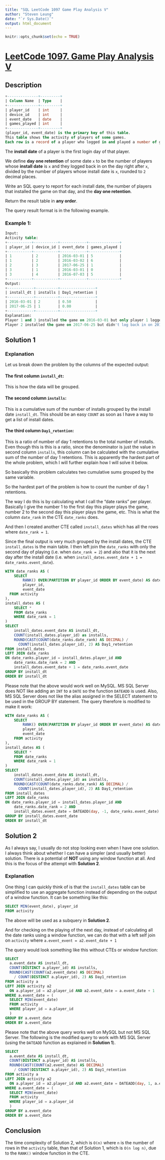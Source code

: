 ```yaml
---
title: "SQL LeetCode 1097 Game Play Analysis V"
author: "Steven Leung"
date: "`r Sys.Date()`"
output: html_document
---
```


```r
knitr::opts_chunk$set(echo = TRUE)
```

# [LeetCode 1097. Game Play Analysis V](https://leetcode.com/problems/game-play-analysis-v)
## Description
```sql
+--------------+---------+
| Column Name  | Type    |
+--------------+---------+
| player_id    | int     |
| device_id    | int     |
| event_date   | date    |
| games_played | int     |
+--------------+---------+
(player_id, event_date) is the primary key of this table.
This table shows the activity of players of some games.
Each row is a record of a player who logged in and played a number of games (possibly 0) before logging out on someday using some device.
```

The **install date** of a player is the first login day of that player.

We define **day one retention** of some date `x` to be the number of players whose **install date** is `x` and they logged back in on the day right after `x`, divided by the number of players whose install date is `x`, rounded to `2` decimal places.

Write an SQL query to report for each install date, the number of players that installed the game on that day, and the **day one retention**.

Return the result table in **any order**.

The query result format is in the following example.

### Example 1:
```sql
Input: 
Activity table:
+-----------+-----------+------------+--------------+
| player_id | device_id | event_date | games_played |
+-----------+-----------+------------+--------------+
| 1         | 2         | 2016-03-01 | 5            |
| 1         | 2         | 2016-03-02 | 6            |
| 2         | 3         | 2017-06-25 | 1            |
| 3         | 1         | 2016-03-01 | 0            |
| 3         | 4         | 2016-07-03 | 5            |
+-----------+-----------+------------+--------------+
Output: 
+------------+----------+----------------+
| install_dt | installs | Day1_retention |
+------------+----------+----------------+
| 2016-03-01 | 2        | 0.50           |
| 2017-06-25 | 1        | 0.00           |
+------------+----------+----------------+
Explanation: 
Player 1 and 3 installed the game on 2016-03-01 but only player 1 logged back in on 2016-03-02 so the day 1 retention of 2016-03-01 is 1 / 2 = 0.50
Player 2 installed the game on 2017-06-25 but didn't log back in on 2017-06-26 so the day 1 retention of 2017-06-25 is 0 / 1 = 0.00
```

## Solution 1

### Explanation
Let us break down the problem by the columns of the expected output:

#### The first column `install_dt`:
This is how the data will be grouped.

#### The second column `installs`:
This is a cumulative sum of the number of installs grouped by the install date `install_dt`.  This should be an easy `COUNT` as soon as I have a way to get a list of install dates.

#### The third column `Day1_retention`:
This is a ratio of number of day 1 retentions to the total number of installs.  Even though this is this is a ratio, since the denominator is just the value in second column `installs`, this column can be calculated with the cumulative sum of the number of day 1 retentions.  This is apparently the hardest part of the whole problem, which I will further explain how I will solve it below.

So basically this problem calculates two cumulative sums grouped by the same variable.

So the hardest part of the problem is how to count the number of day 1 retentions.

The way I do this is by calculating what I call the "date ranks" per player.  Basically I give the number 1 to the first day this player plays the game, number 2 to the second day this player plays the game, etc.  This is what the column `date_rank` in the CTE `date_ranks` does.

And then I created another CTE called `install_dates` which has all the rows where `date_rank = 1`.

Since the final output is very much grouped by the install dates, the CTE `install_dates` is the main table.  I then left join the `date_ranks` with only the second day of playing (i.e. when `date_rank = 2`) and also that it is the next day after the install date (i.e. when `install_dates.event_date + 1 = date_ranks.event_date`).

```sql
WITH date_ranks AS (
    SELECT 
        RANK() OVER(PARTITION BY player_id ORDER BY event_date) AS date_rank,
        player_id,
        event_date
  FROM activity
),
install_dates AS (
    SELECT *
    FROM date_ranks
    WHERE date_rank = 1
)
SELECT
    install_dates.event_date AS install_dt,
    COUNT(install_dates.player_id) as installs,
    ROUND(CAST(COUNT(date_ranks.date_rank) AS DECIMAL) / 
      COUNT(install_dates.player_id), 2) AS Day1_retention
FROM install_dates
LEFT JOIN date_ranks
ON date_ranks.player_id = install_dates.player_id AND
    date_ranks.date_rank = 2 AND
    install_dates.event_date + 1 = date_ranks.event_date
GROUP BY install_dt
ORDER BY install_dt
```

Please note that the above would work well on MySQL.  MS SQL Server does NOT like adding an `INT` to a `DATE` so the function `DATEADD` is used.  Also, MS SQL Server does not like the alias assigned in the SELECT statement to be used in the GROUP BY statement.  The query therefore is modified to make it work:

```sql
WITH date_ranks AS (
    SELECT 
        RANK() OVER(PARTITION BY player_id ORDER BY event_date) AS date_rank,
        player_id,
        event_date
    FROM activity
),
install_dates AS (
    SELECT *
    FROM date_ranks
    WHERE date_rank = 1
)
SELECT
    install_dates.event_date AS install_dt,
    COUNT(install_dates.player_id) as installs,
    ROUND(CAST(COUNT(date_ranks.date_rank) AS DECIMAL) / 
      COUNT(install_dates.player_id), 2) AS Day1_retention
FROM install_dates
LEFT JOIN date_ranks
ON date_ranks.player_id = install_dates.player_id AND
    date_ranks.date_rank = 2 AND
    install_dates.event_date = DATEADD(day, -1, date_ranks.event_date)
GROUP BY install_dates.event_date
ORDER BY install_dt
```

## Solution 2
As I always say, I usually do not stop looking even when I have one solution. I always think about whether I can have a simpler (and usually better) solution.  There is a potential of **NOT** using any window function at all.  And this is the focus of the attempt with **Solution 2**.

### Explanation

One thing I can quickly think of is that the `install_dates` table can be simplified to use an aggregate function instead of depending on the output of a window function.  It can be something like this:

```sql
SELECT MIN(event_date), player_id
FROM activity
```

The above will be used as a subquery in **Solution 2**.

And for checking on the playing of the next day, instead of calculating all the date ranks using a window function, we can do that with a left self join on `activity` where `a.event_event = a2.event_date + 1` 

The query would look something like this without CTEs or window function:

```sql
SELECT 
  a.event_date AS install_dt,
  COUNT(DISTINCT a.player_id) AS installs,
  ROUND(CAST(COUNT(a2.event_date) AS DECIMAL) 
    / COUNT(DISTINCT a.player_id), 2) AS Day1_retention
FROM activity a
LEFT JOIN activity a2
  ON a.player_id = a2.player_id AND a2.event_date = a.event_date + 1
WHERE a.event_date = (
  SELECT MIN(event_date) 
  FROM activity 
  WHERE player_id = a.player_id
  )
GROUP BY a.event_date
ORDER BY a.event_date
```

Please note that the above query works well on MySQL but not MS SQL Server.  The following is the modified query to work with MS SQL Server (using the `DATEADD` function as explained in **Solution 1**).

```sql
SELECT 
  a.event_date AS install_dt,
  COUNT(DISTINCT a.player_id) AS installs,
  ROUND(CAST(COUNT(a2.event_date) AS DECIMAL) 
    / COUNT(DISTINCT a.player_id), 2) AS Day1_retention
FROM activity a
LEFT JOIN activity a2
  ON a.player_id = a2.player_id AND a2.event_date = DATEADD(day, 1, a.event_date)
WHERE a.event_date = (
  SELECT MIN(event_date) 
  FROM activity 
  WHERE player_id = a.player_id
  )
GROUP BY a.event_date
ORDER BY a.event_date
```

## Conclusion

The time complexity of Solution 2, which is `O(n)` where `n` is the number of rows in the `activity` table, than that of Solution 1, which is `O(n log n)`, due to the `RANK()` window function in the CTE.  

